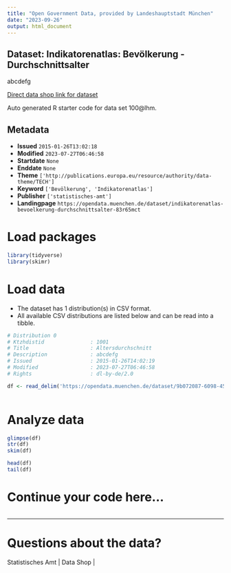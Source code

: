 ```yaml
---
title: "Open Government Data, provided by Landeshauptstadt München"
date: "2023-09-26"
output: html_document
---
```


## Dataset: Indikatorenatlas: Bevölkerung - Durchschnittsalter

abcdefg

[Direct data shop link for dataset](https://opendata.muenchen.de/dataset/100@lhm)

Auto generated R starter code for data set 100@lhm.

## Metadata

- **Issued** `2015-01-26T13:02:18`
- **Modified** `2023-07-27T06:46:58`
- **Startdate** `None`
- **Enddate** `None`
- **Theme** `['http://publications.europa.eu/resource/authority/data-theme/TECH']`
- **Keyword** `['Bevölkerung', 'Indikatorenatlas']`
- **Publisher** `['statistisches-amt']`
- **Landingpage** `https://opendata.muenchen.de/dataset/indikatorenatlas-bevoelkerung-durchschnittsalter-83r65mct`


# Load packages

```r

library(tidyverse)
library(skimr)

```

# Load data

-   The dataset has 1 distribution(s) in CSV format.
-   All available CSV distributions are listed below and can be read into a tibble.

```r

# Distribution 0
# Ktzhdistid               : 1001
# Title                    : Altersdurchschnitt
# Description              : abcdefg
# Issued                   : 2015-01-26T14:02:19
# Modified                 : 2023-07-27T06:46:58
# Rights                   : dl-by-de/2.0

df <- read_delim('https://opendata.muenchen.de/dataset/9b072087-6098-4558-b221-01e7d119b512/resource/9177f886-7341-49d2-9bfa-15d4d8631327/download/indikat_bevoelkerung_durchschnittsalter_240723.csv')



```

# Analyze data

```r

glimpse(df)
str(df)
skim(df)

head(df)
tail(df)

```

# Continue your code here...

```r

```

------------------------------------------------------------------------

# Questions about the data?

Statistisches Amt | Data Shop | 
